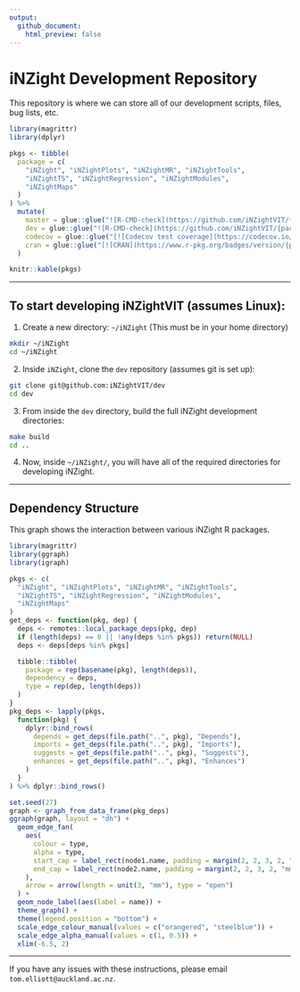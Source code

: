 ```yaml
---
output:
  github_document:
    html_preview: false
---
```


# iNZight Development Repository

This repository is where we can store all of our development scripts, files, bug lists, etc.

```r
library(magrittr)
library(dplyr)

pkgs <- tibble(
  package = c(
    "iNZight", "iNZightPlots", "iNZightMR", "iNZightTools",
    "iNZightTS", "iNZightRegression", "iNZightModules",
    "iNZightMaps"
  )
) %>%
  mutate(
    master = glue::glue("![R-CMD-check](https://github.com/iNZightVIT/{package}/workflows/R-CMD-check/badge.svg)"),
    dev = glue::glue("![R-CMD-check](https://github.com/iNZightVIT/{package}/workflows/R-CMD-check/badge.svg?branch=dev)"),
    codecov = glue::glue("[![Codecov test coverage](https://codecov.io/gh/iNZightVIT/{package}/branch/master/graph/badge.svg)](https://codecov.io/gh/iNZightVIT/{package}?branch=master)"),
    cran = glue::glue("[![CRAN](https://www.r-pkg.org/badges/version/{package})](https://CRAN.R-project.org/package={package})")
  )

knitr::kable(pkgs)
```


***
## To start developing iNZightVIT (assumes Linux):

1) Create a new directory: `~/iNZight`
   (This must be in your home directory)
```bash
mkdir ~/iNZight
cd ~/iNZight
```

2) Inside `iNZight`, clone the `dev` repository (assumes git is set up):
```bash
git clone git@github.com:iNZightVIT/dev
cd dev
```

3) From inside the `dev` directory, build the full iNZight development directories:
```bash
make build
cd ..
```

4) Now, inside `~/iNZight/`, you will have all of the required directories for
   developing iNZight.

***
## Dependency Structure


This graph shows the interaction between various iNZight R packages.

```r
library(magrittr)
library(ggraph)
library(igraph)

pkgs <- c(
  "iNZight", "iNZightPlots", "iNZightMR", "iNZightTools",
  "iNZightTS", "iNZightRegression", "iNZightModules",
  "iNZightMaps"
)
get_deps <- function(pkg, dep) {
  deps <- remotes::local_package_deps(pkg, dep)
  if (length(deps) == 0 || !any(deps %in% pkgs)) return(NULL)
  deps <- deps[deps %in% pkgs]

  tibble::tibble(
    package = rep(basename(pkg), length(deps)),
    dependency = deps,
    type = rep(dep, length(deps))
  )
}
pkg_deps <- lapply(pkgs,
  function(pkg) {
    dplyr::bind_rows(
      depends = get_deps(file.path("..", pkg), "Depends"),
      imports = get_deps(file.path("..", pkg), "Imports"),
      suggests = get_deps(file.path("..", pkg), "Suggests"),
      enhances = get_deps(file.path("..", pkg), "Enhances")
    )
  }
) %>% dplyr::bind_rows()

set.seed(27)
graph <- graph_from_data_frame(pkg_deps)
ggraph(graph, layout = "dh") +
  geom_edge_fan(
    aes(
      colour = type,
      alpha = type,
      start_cap = label_rect(node1.name, padding = margin(2, 2, 3, 2, "mm")),
      end_cap = label_rect(node2.name, padding = margin(2, 2, 3, 2, "mm"))
    ),
    arrow = arrow(length = unit(3, "mm"), type = "open")
  ) +
  geom_node_label(aes(label = name)) +
  theme_graph() +
  theme(legend.position = "bottom") +
  scale_edge_colour_manual(values = c("orangered", "steelblue")) +
  scale_edge_alpha_manual(values = c(1, 0.5)) +
  xlim(-6.5, 2)

```



***


If you have any issues with these instructions, please email `tom.elliott@auckland.ac.nz`.
